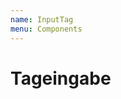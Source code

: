 ```yaml
---
name: InputTag
menu: Components
---
```



# Tageingabe

<Playground>
  <InputTag
    value={['Lifestyle', 'Sport', 'Politik']}
    placeholder={'Demografie, Interessen oder Verhalten'}
    tagsArray={['Lifestyle', 'Sport', 'Politik']}
    name={name}
    type="text"
  />
</Playground>
